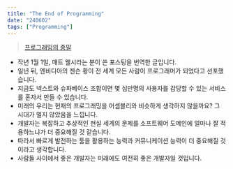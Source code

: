 ```yaml
---
title: "The End of Programming"
date: "240602"
tags: ["Programming"]
---
```


> [프로그래밍의 종말](https://yozm.wishket.com/magazine/detail/1873/)

- 작년 1월 1일, 매트 웰시라는 분이 쓴 포스팅을 번역한 글입니다.
- 일년 뒤, 엔비디아의 젠슨 황이 전 세계 모든 사람이 프로그래머가 되었다고 선포했습니다.
- 지금도 넥스트와 슈파베이스 조합이면 몇 십만명의 사용자를 감당할 수 있는 서비스를 혼자서 만들 수 있습니다.
- 미래의 우리는 현재의 프로그래밍을 어셈블리와 비슷하게 생각하지 않을까요? 그 시대가 멀지 않았음을 느낍니다.
- 개발자는 복잡하고 추상적인 현실 세계의 문제를 소프트웨어 도메인에 얼마나 잘 적용하느냐가 더 중요해질 것 같습니다.
- 따라서 빠르게 발전하는 툴을 활용하는 능력과 커뮤니케이션 능력이 더 중요해질 것이라고 생각합니다.
- 사람들 사이에서 좋은 개발자는 미래에도 여전히 좋은 개발자일 것입니다.
